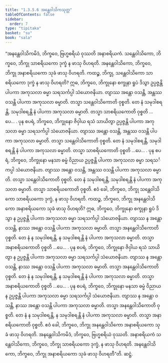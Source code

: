 ```yaml
---
title: "1.3.5.6 အန္တေဝါသိကသုတ္တ"
tableOfContents: false
sidebar:
  order: 7
type: "tipitaka"
basket: "su"
book: "sala"
---
```



<DynamicBreadcrumb />

<Division number="151" book="sala">

<Paragraph number="834" book="sala">
“အနန္တေဝါသိကမိဒံ, ဘိက္ခဝေ, ဗြဟ္မစရိယံ ဝုဿတိ အနာစရိယကံ. သန္တေဝါသိကော, ဘိက္ခဝေ, ဘိက္ခု သာစရိယကော ဒုက္ခံ န ဖာသု ဝိဟရတိ. အနန္တေဝါသိကော, ဘိက္ခဝေ, ဘိက္ခု အနာစရိယကော သုခံ ဖာသု ဝိဟရတိ. ကထဉ္စ, ဘိက္ခု, သန္တေဝါသိကော သာစရိယကော ဒုက္ခံ န ဖာသု ဝိဟရတိ? ဣဓ, ဘိက္ခဝေ, ဘိက္ခုနော စက္ခုနာ ရူပံ ဒိသွာ ဥပ္ပဇ္ဇန္တိ ပါပကာ အကုသလာ ဓမ္မာ သရသင်္ကပ္ပါ သံယောဇနိယာ. တျာဿ အန္တော ဝသန္တိ, အန္တဿ ဝသန္တိ ပါပကာ အကုသလာ ဓမ္မာတိ. တသ္မာ သန္တေဝါသိကောတိ ဝုစ္စတိ. တေ နံ သမုဒါစရန္တိ, သမုဒါစရန္တိ နံ ပါပကာ အကုသလာ ဓမ္မာတိ. တသ္မာ သာစရိယကောတိ ဝုစ္စတိ …ပေ… .
</Paragraph>

<Paragraph number="835" book="sala">
ပုန စပရံ, ဘိက္ခဝေ, ဘိက္ခုနော ဇိဝှါယ ရသံ သာယိတွာ ဥပ္ပဇ္ဇန္တိ ပါပကာ အကုသလာ ဓမ္မာ သရသင်္ကပ္ပါ သံယောဇနိယာ. တျာဿ အန္တော ဝသန္တိ, အန္တဿ ဝသန္တိ ပါပကာ အကုသလာ ဓမ္မာတိ. တသ္မာ သန္တေဝါသိကောတိ ဝုစ္စတိ. တေ နံ သမုဒါစရန္တိ, သမုဒါစရန္တိ နံ ပါပကာ အကုသလာ ဓမ္မာတိ. တသ္မာ သာစရိယကောတိ ဝုစ္စတိ …ပေ… .
</Paragraph>

<Paragraph number="836" book="sala">
ပုန စပရံ, ဘိက္ခဝေ, ဘိက္ခုနော မနသာ ဓမ္မံ ဝိညာယ ဥပ္ပဇ္ဇန္တိ ပါပကာ အကုသလာ ဓမ္မာ သရသင်္ကပ္ပါ သံယောဇနိယာ. တျာဿ အန္တော ဝသန္တိ, အန္တဿ ဝသန္တိ ပါပကာ အကုသလာ ဓမ္မာတိ. တသ္မာ သန္တေဝါသိကောတိ ဝုစ္စတိ. တေ နံ သမုဒါစရန္တိ, သမုဒါစရန္တိ နံ ပါပကာ အကုသလာ ဓမ္မာတိ. တသ္မာ သာစရိယကောတိ ဝုစ္စတိ. ဧဝံ ခေါ, ဘိက္ခဝေ, ဘိက္ခု သန္တေဝါသိကော သာစရိယကော ဒုက္ခံ, န ဖာသု ဝိဟရတိ.
</Paragraph>

<Paragraph number="837" book="sala">
ကထဉ္စ, ဘိက္ခဝေ, ဘိက္ခု အနန္တေဝါသိကော အနာစရိယကော သုခံ ဖာသု ဝိဟရတိ? ဣဓ, ဘိက္ခဝေ, ဘိက္ခုနော စက္ခုနာ ရူပံ ဒိသွာ န ဥပ္ပဇ္ဇန္တိ ပါပကာ အကုသလာ ဓမ္မာ သရသင်္ကပ္ပါ သံယောဇနိယာ. တျာဿ န အန္တော ဝသန္တိ, နာဿ အန္တော ဝသန္တိ ပါပကာ အကုသလာ ဓမ္မာတိ. တသ္မာ အနန္တေဝါသိကောတိ ဝုစ္စတိ. တေ နံ န သမုဒါစရန္တိ, န သမုဒါစရန္တိ နံ ပါပကာ အကုသလာ ဓမ္မာတိ. တသ္မာ အနာစရိယကောတိ ဝုစ္စတိ …ပေ… .
</Paragraph>

<Paragraph number="838" book="sala">
ပုန စပရံ, ဘိက္ခဝေ, ဘိက္ခုနော ဇိဝှါယ ရသံ သာယိတွာ န ဥပ္ပဇ္ဇန္တိ ပါပကာ အကုသလာ ဓမ္မာ သရသင်္ကပ္ပါ သံယောဇနိယာ. တျာဿ န အန္တော ဝသန္တိ, နာဿ အန္တော ဝသန္တိ ပါပကာ အကုသလာ ဓမ္မာတိ. တသ္မာ အနန္တေဝါသိကောတိ ဝုစ္စတိ. တေ နံ န သမုဒါစရန္တိ, န သမုဒါစရန္တိ နံ ပါပကာ အကုသလာ ဓမ္မာတိ. တသ္မာ အနာစရိယကောတိ ဝုစ္စတိ …ပေ… .
</Paragraph>

<Paragraph number="839" book="sala">
ပုန စပရံ, ဘိက္ခဝေ, ဘိက္ခုနော မနသာ ဓမ္မံ ဝိညာယ န ဥပ္ပဇ္ဇန္တိ ပါပကာ အကုသလာ ဓမ္မာ သရသင်္ကပ္ပါ သံယောဇနိယာ. တျာဿ န အန္တော ဝသန္တိ, နာဿ အန္တော ဝသန္တိ ပါပကာ အကုသလာ ဓမ္မာတိ. တသ္မာ အနန္တေဝါသိကောတိ ဝုစ္စတိ. တေ နံ န သမုဒါစရန္တိ, န သမုဒါစရန္တိ နံ ပါပကာ အကုသလာ ဓမ္မာတိ. တသ္မာ အနာစရိယကောတိ ဝုစ္စတိ. ဧဝံ ခေါ, ဘိက္ခဝေ, ဘိက္ခု အနန္တေဝါသိကော အနာစရိယကော သုခံ ဖာသု ဝိဟရတိ. အနန္တေဝါသိကမိဒံ, ဘိက္ခဝေ, ဗြဟ္မစရိယံ ဝုဿတိ. အနာစရိယကံ သန္တေဝါသိကော, ဘိက္ခဝေ, ဘိက္ခု သာစရိယကော ဒုက္ခံ, န ဖာသု ဝိဟရတိ. အနန္တေဝါသိကော, ဘိက္ခဝေ, ဘိက္ခု အနာစရိယကော သုခံ ဖာသု ဝိဟရတီ”တိ.

</Paragraph>
</Division>

<Paragraph number="840" type="center" book="sala">
ဆဋ္ဌံ.
</Paragraph>